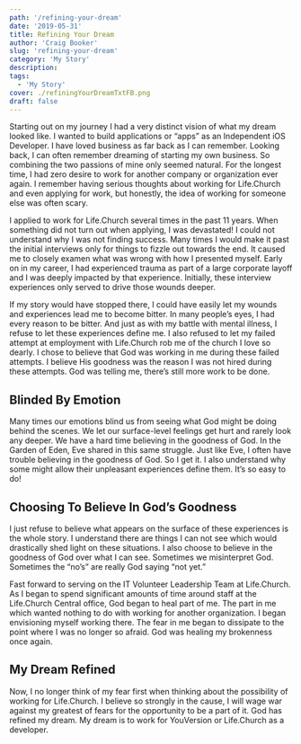 ```yaml
---
path: '/refining-your-dream'
date: '2019-05-31'
title: Refining Your Dream
author: 'Craig Booker'
slug: 'refining-your-dream'
category: 'My Story'
description:
tags:
  - 'My Story'
cover: ./refiningYourDreamTxtFB.png
draft: false
---
```


Starting out on my journey I had a very distinct vision of what my dream looked like. I wanted to build applications or “apps” as an Independent iOS Developer. I have loved business as far back as I can remember. Looking back, I can often remember dreaming of starting my own business. So combining the two passions of mine only seemed natural. For the longest time, I had zero desire to work for another company or organization ever again. I remember having serious thoughts about working for Life.Church and even applying for work, but honestly, the idea of working for someone else was often scary.

I applied to work for Life.Church several times in the past 11 years. When something did not turn out when applying, I was devastated! I could not understand why I was not finding success. Many times I would make it past the initial interviews only for things to fizzle out towards the end. It caused me to closely examen what was wrong with how I presented myself. Early on in my career, I had experienced trauma as part of a large corporate layoff and I was deeply impacted by that experience. Initially, these interview experiences only served to drive those wounds deeper.

If my story would have stopped there, I could have easily let my wounds and experiences lead me to become bitter. In many people’s eyes, I had every reason to be bitter. And just as with my battle with mental illness, I refuse to let these experiences define me. I also refused to let my failed attempt at employment with Life.Church rob me of the church I love so dearly. I chose to believe that God was working in me during these failed attempts. I believe His goodness was the reason I was not hired during these attempts. God was telling me, there’s still more work to be done.

## Blinded By Emotion

Many times our emotions blind us from seeing what God might be doing behind the scenes. We let our surface-level feelings get hurt and rarely look any deeper. We have a hard time believing in the goodness of God. In the Garden of Eden, Eve shared in this same struggle. Just like Eve, I often have trouble believing in the goodness of God. So I get it. I also understand why some might allow their unpleasant experiences define them. It’s so easy to do!

## Choosing To Believe In God’s Goodness

I just refuse to believe what appears on the surface of these experiences is the whole story. I understand there are things I can not see which would drastically shed light on these situations. I also choose to believe in the goodness of God over what I can see. Sometimes we misinterpret God. Sometimes the “no’s” are really God saying “not yet.”

Fast forward to serving on the IT Volunteer Leadership Team at Life.Church. As I began to spend significant amounts of time around staff at the Life.Church Central office, God began to heal part of me. The part in me which wanted nothing to do with working for another organization. I began envisioning myself working there. The fear in me began to dissipate to the point where I was no longer so afraid. God was healing my brokenness once again.

## My Dream Refined

Now, I no longer think of my fear first when thinking about the possibility of working for Life.Church. I believe so strongly in the cause, I will wage war against my greatest of fears for the opportunity to be a part of it. God has refined my dream. My dream is to work for YouVersion or Life.Church as a developer.
